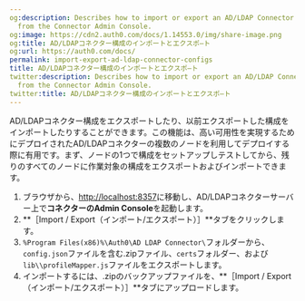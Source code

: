 ```yaml
---
og:description: Describes how to import or export an AD/LDAP Connector configuration
  from the Connector Admin Console.
og:image: https://cdn2.auth0.com/docs/1.14553.0/img/share-image.png
og:title: AD/LDAPコネクター構成のインポートとエクスポ―ト
og:url: https://auth0.com/docs/
permalink: import-export-ad-ldap-connector-configs
title: AD/LDAPコネクター構成のインポートとエクスポ―ト
twitter:description: Describes how to import or export an AD/LDAP Connector configuration
  from the Connector Admin Console.
twitter:title: AD/LDAPコネクター構成のインポートとエクスポ―ト
---
```


AD/LDAPコネクター構成をエクスポートしたり、以前エクスポートした構成をインポートしたりすることができます。この機能は、高い可用性を実現するためにデプロイされたAD/LDAPコネクターの複数のノードを利用してデプロイする際に有用です。まず、ノードの1つで構成をセットアップしテストしてから、残りのすべてのノードに作業対象の構成をエクスポートおよびインポートできます。

1. ブラウザから、[http://localhost:8357](http://localhost:8357)に移動し、AD/LDAPコネクターサーバー上で**コネクターのAdmin Console**を起動します。
2. **［Import / Export（インポート/エクスポート）］**タブをクリックします。
3. `%Program Files(x86)%\Auth0\AD LDAP Connector\`フォルダーから、`config.json`ファイルを含む.zipファイル、`certs`フォルダー、および`lib\\profileMapper.js`ファイルをエクスポートします。
4. インポートするには、.zipのバックアップファイルを、**［Import / Export（インポート/エクスポート）］**タブにアップロードします。